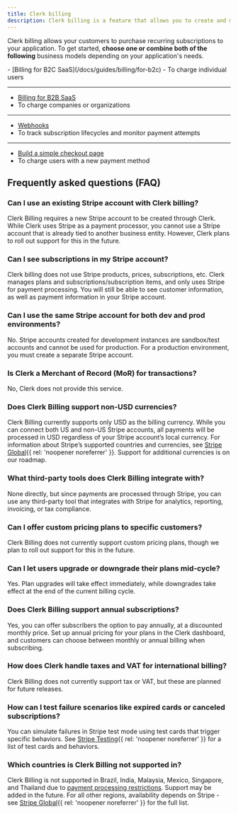 ```yaml
---
title: Clerk billing
description: Clerk billing is a feature that allows you to create and manage plans and features for your application.
---
```


<Include src="_partials/billing/billing-experimental" />

Clerk billing allows your customers to purchase recurring subscriptions to your application. To get started, **choose one or combine both of the following** business models depending on your application's needs.

<Cards>
  - [Billing for B2C SaaS](/docs/guides/billing/for-b2c)
  - To charge individual users

  ---

  - [Billing for B2B SaaS](/docs/guides/billing/for-b2b)
  - To charge companies or organizations

  ---

  - [Webhooks](/docs/guides/development/webhooks/billing)
  - To track subscription lifecycles and monitor payment attempts

  ---

  - [Build a simple checkout page](/docs/guides/development/custom-flows/billing/checkout-new-payment-method)
  - To charge users with a new payment method
</Cards>

## Frequently asked questions (FAQ)

### Can I use an existing Stripe account with Clerk billing?

Clerk Billing requires a new Stripe account to be created through Clerk. While Clerk uses Stripe as a payment processor, you cannot use a Stripe account that is already tied to another business entity. However, Clerk plans to roll out support for this in the future.

### Can I see subscriptions in my Stripe account?

Clerk billing does not use Stripe products, prices, subscriptions, etc. Clerk manages plans and subscriptions/subscription items, and only uses Stripe for payment processing. You will still be able to see customer information, as well as payment information in your Stripe account.

### Can I use the same Stripe account for both dev and prod environments?

No. Stripe accounts created for development instances are sandbox/test accounts and cannot be used for production. For a production environment, you must create a separate Stripe account.

### Is Clerk a Merchant of Record (MoR) for transactions?

No, Clerk does not provide this service.

### Does Clerk Billing support non-USD currencies?

Clerk Billing currently supports only USD as the billing currency. While you can connect both US and non-US Stripe accounts, all payments will be processed in USD regardless of your Stripe account’s local currency. For information about Stripe’s supported countries and currencies, see [Stripe Global](https://stripe.com/global){{ rel: 'noopener noreferrer' }}. Support for additional currencies is on our roadmap.

### What third-party tools does Clerk Billing integrate with?

None directly, but since payments are processed through Stripe, you can use any third-party tool that integrates with Stripe for analytics, reporting, invoicing, or tax compliance.

### Can I offer custom pricing plans to specific customers?

Clerk Billing does not currently support custom pricing plans, though we plan to roll out support for this in the future.

### Can I let users upgrade or downgrade their plans mid-cycle?

Yes. Plan upgrades will take effect immediately, while downgrades take effect at the end of the current billing cycle.

### Does Clerk Billing support annual subscriptions?

Yes, you can offer subscribers the option to pay annually, at a discounted monthly price. Set up annual pricing for your plans in the Clerk dashboard, and customers can choose between monthly or annual billing when subscribing.

### How does Clerk handle taxes and VAT for international billing?

Clerk Billing does not currently support tax or VAT, but these are planned for future releases.

### How can I test failure scenarios like expired cards or canceled subscriptions?

You can simulate failures in Stripe test mode using test cards that trigger specific behaviors. See [Stripe Testing](https://docs.stripe.com/testing){{ rel: 'noopener noreferrer' }} for a list of test cards and behaviors.

### Which countries is Clerk Billing not supported in?

Clerk Billing is not supported in Brazil, India, Malaysia, Mexico, Singapore, and Thailand due to [payment processing restrictions](https://stripe.com/legal/restricted-businesses). Support may be added in the future. For all other regions, availability depends on Stripe - see [Stripe Global](https://stripe.com/global){{ rel: 'noopener noreferrer' }} for the full list.
